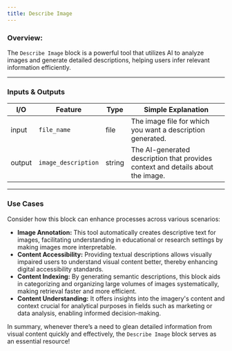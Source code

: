 ```yaml
---
title: Describe Image
---
```


### **Overview:**

The `Describe Image` block is a powerful tool that utilizes AI to analyze images and generate detailed descriptions, helping users infer relevant information efficiently.

---

### Inputs & Outputs

| I/O    | Feature             | Type   | Simple Explanation                                                              |
| ------ | ------------------- | ------ | ------------------------------------------------------------------------------- |
| input  | `file_name`         | file   | The image file for which you want a description generated.                      |
| output | `image_description` | string | The AI-generated description that provides context and details about the image. |

---

### Use Cases

Consider how this block can enhance processes across various scenarios:

- **Image Annotation:** This tool automatically creates descriptive text for images, facilitating understanding in educational or research settings by making images more interpretable.
- **Content Accessibility:** Providing textual descriptions allows visually impaired users to understand visual content better, thereby enhancing digital accessibility standards.
- **Content Indexing:** By generating semantic descriptions, this block aids in categorizing and organizing large volumes of images systematically, making retrieval faster and more efficient.
- **Content Understanding:** It offers insights into the imagery's content and context crucial for analytical purposes in fields such as marketing or data analysis, enabling informed decision-making.

In summary, whenever there’s a need to glean detailed information from visual content quickly and effectively, the `Describe Image` block serves as an essential resource!
